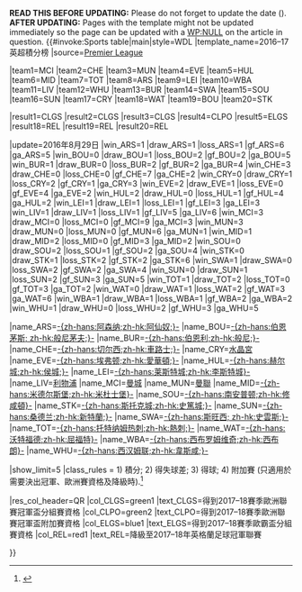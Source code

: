 <noinclude>'''READ THIS BEFORE UPDATING:''' Please do not forget to update the date ({{para|update}}).<br />'''AFTER UPDATING:''' Pages with the template might not be updated immediately so the page can be updated with a [[WP:NULL]] on the article in question.
</noinclude>{{#invoke:Sports table|main|style=WDL
|template_name=2016–17 英超積分榜
|source=[http://www.premierleague.com/en-gb/matchday/league-table.html Premier League]

<!--Update team positions here-->
|team1=MCI |team2=CHE |team3=MUN |team4=EVE |team5=HUL |team6=MID |team7=TOT |team8=ARS |team9=LEI |team10=WBA |team11=LIV |team12=WHU |team13=BUR |team14=SWA  |team15=SOU |team16=SUN |team17=CRY |team18=WAT |team19=BOU |team20=STK

<!--Update team qualifications here (defined below)-->
|result1=CLGS |result2=CLGS |result3=CLGS |result4=CLPO |result5=ELGS |result18=REL |result19=REL |result20=REL

<!--Update team results here and then (if needed) positions above. Don't forget to update the date (update parameter).-->
|update=2016年8月29日
|win_ARS=1 |draw_ARS=1 |loss_ARS=1 |gf_ARS=6 |ga_ARS=5 <!-- Arsenal -->
|win_BOU=0 |draw_BOU=1 |loss_BOU=2 |gf_BOU=2 |ga_BOU=5 <!-- Bournemouth -->
|win_BUR=1 |draw_BUR=0 |loss_BUR=2 |gf_BUR=2 |ga_BUR=4 <!-- Burnley -->
|win_CHE=3 |draw_CHE=0 |loss_CHE=0 |gf_CHE=7 |ga_CHE=2 <!-- Chelsea -->
|win_CRY=0 |draw_CRY=1 |loss_CRY=2 |gf_CRY=1 |ga_CRY=3 <!-- Crystal Palace -->
|win_EVE=2 |draw_EVE=1 |loss_EVE=0 |gf_EVE=4 |ga_EVE=2 <!-- Everton -->
|win_HUL=2 |draw_HUL=0 |loss_HUL=1 |gf_HUL=4 |ga_HUL=2 <!-- Hull City -->
|win_LEI=1 |draw_LEI=1 |loss_LEI=1 |gf_LEI=3 |ga_LEI=3 <!-- Leicester City -->
|win_LIV=1 |draw_LIV=1 |loss_LIV=1 |gf_LIV=5 |ga_LIV=6 <!-- Liverpool -->
|win_MCI=3 |draw_MCI=0 |loss_MCI=0 |gf_MCI=9 |ga_MCI=3 <!-- Manchester City -->
|win_MUN=3 |draw_MUN=0 |loss_MUN=0 |gf_MUN=6 |ga_MUN=1 <!-- Manchester United -->
|win_MID=1 |draw_MID=2 |loss_MID=0 |gf_MID=3 |ga_MID=2 <!-- Middlesbrough -->
|win_SOU=0 |draw_SOU=2 |loss_SOU=1 |gf_SOU=2 |ga_SOU=4 <!-- Southampton -->
|win_STK=0 |draw_STK=1 |loss_STK=2 |gf_STK=2 |ga_STK=6 <!-- Stoke City -->
|win_SWA=1 |draw_SWA=0 |loss_SWA=2 |gf_SWA=2 |ga_SWA=4 <!-- Swansea City -->
|win_SUN=0 |draw_SUN=1 |loss_SUN=2 |gf_SUN=3 |ga_SUN=5 <!-- Sunderland -->
|win_TOT=1 |draw_TOT=2 |loss_TOT=0 |gf_TOT=3 |ga_TOT=2 <!-- Tottenham Hotspur -->
|win_WAT=0 |draw_WAT=1 |loss_WAT=2 |gf_WAT=3 |ga_WAT=6 <!-- Watford -->
|win_WBA=1 |draw_WBA=1 |loss_WBA=1 |gf_WBA=2 |ga_WBA=2 <!-- West Bromwich Albion -->
|win_WHU=1 |draw_WHU=0 |loss_WHU=2 |gf_WHU=3 |ga_WHU=5 <!-- West Ham United -->

<!--Team definitions (wikilinks in table)-->
|name_ARS=[[阿森纳足球俱乐部|-{zh-hans:阿森纳;zh-hk:阿仙奴;}-]]
|name_BOU=[[伯恩茅斯足球俱乐部|-{zh-hans:伯恩茅斯; zh-hk:般尼茅夫;}-]]
|name_BUR=[[伯恩利足球俱乐部|-{zh-hans:伯恩利;zh-hk:般尼;}-]]
|name_CHE=[[切尔西足球俱乐部|-{zh-hans:切尔西;zh-hk:車路士;}-]]
|name_CRY=[[水晶宫足球俱乐部|水晶宮]]
|name_EVE=[[埃弗顿足球俱乐部|-{zh-hans:埃弗顿;zh-hk:愛華頓;}-]]
|name_HUL=[[赫尔城足球俱乐部|-{zh-hans:赫尔城;zh-hk:侯城;}-]]
|name_LEI=[[莱斯特城足球俱乐部|-{zh-hans:莱斯特城;zh-hk:李斯特城}-]]
|name_LIV=[[利物浦足球俱乐部|利物浦]]
|name_MCI=[[曼彻斯特城足球俱乐部|曼城]]
|name_MUN=[[曼徹斯特聯足球俱樂部|曼聯]]
|name_MID=[[米德尔斯堡足球俱乐部|-{zh-hans:米德尔斯堡;zh-hk:米杜士堡}-]]
|name_SOU=[[南安普顿足球俱乐部|-{zh-hans:南安普顿;zh-hk:修咸頓}-]]
|name_STK=[[斯托克城足球俱乐部|-{zh-hans:斯托克城;zh-hk:史篤城;}-]]
|name_SUN=[[桑德兰足球俱乐部|-{zh-hans:桑德兰;zh-hk:新特蘭;}-]]
|name_SWA=[[斯旺西城足球俱乐部|-{zh-hans:斯旺西; zh-hk:史雲斯;}-]]
|name_TOT=[[托特纳姆热刺足球俱乐部|-{zh-hans:托特纳姆热刺;zh-hk:熱刺;}-]]
|name_WAT=[[沃特福德足球俱乐部|-{zh-hans:沃特福德;zh-hk:屈福特}-]]
|name_WBA=[[西布罗姆维奇足球俱乐部|-{zh-hans:西布罗姆维奇;zh-hk:西布朗}-]]
|name_WHU=[[西汉姆联足球俱乐部|-{zh-hans:西汉姆联;zh-hk:韋斯咸;}-]]

<!--Table settings and rules-->
|show_limit=5
|class_rules = 1) 積分; 2) 得失球差; 3) 得球; 4) 附加賽 (只適用於需要決出冠軍、歐洲賽資格及降級時).<ref>{{cite news|title=Why are Chelsea top of the Premier League above Manchester City?|url=http://www.telegraph.co.uk/sport/football/teams/chelsea/11320967/Why-are-Chelsea-top-of-the-Premier-League-above-Manchester-City.html|publisher=''[[The Daily Telegraph|The Telegraph]]''|accessdate=20 August 2016|date=1 January 2015}}</ref>

<!--Qualification and relegation column definitions-->
|res_col_header=QR
|col_CLGS=green1 |text_CLGS=得到2017–18賽季歐洲聯賽冠軍盃分組賽資格
|col_CLPO=green2 |text_CLPO=得到2017–18賽季歐洲聯賽冠軍盃附加賽資格
|col_ELGS=blue1  |text_ELGS=得到2017–18賽季歐霸盃分組賽資格
|col_REL=red1    |text_REL=降級至2017–18年英格蘭足球冠軍聯賽

}}